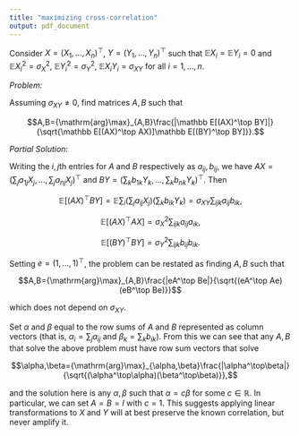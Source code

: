 ```yaml
---
title: "maximizing cross-correlation"
output: pdf_document
---
```


Consider $X=(X_1,\dots,X_n)^\top$, $Y=(Y_1,\dots,Y_n)^\top$ such that $\mathbb E X_i=\mathbb EY_i=0$ and $\mathbb EX_i^2=\sigma_X^2$, $\mathbb E Y_i^2=\sigma_Y^2$, $\mathbb E X_iY_i=\sigma_{XY}$ for all $i=1,\dots,n$.

_Problem:_

Assuming $\sigma_{XY}\neq0$, find matrices $A,B$ such that

$$A,B={\mathrm{arg}\max}_{A,B}\frac{|\mathbb E[(AX)^\top BY]|}{\sqrt{\mathbb E[(AX)^\top AX)]\mathbb E[(BY)^\top BY]}}.$$

_Partial Solution:_

Writing the $i,j$th entries for $A$ and $B$ respectively as $a_{ij},b_{ij}$, we have $AX=(\sum_ja_{1j}X_j,\dots,\sum_ja_{nj}X_j)^\top$ and $BY=(\sum_kb_{1k}Y_k,\dots,\sum_kb_{nk}Y_k)^\top$. Then

$$\mathbb E[(AX)^\top BY]=\mathbb E\sum_i(\sum_ja_{ij}X_j)(\sum_kb_{ik}Y_k)=\sigma_{XY}\sum_{ijk}a_{ij}b_{ik},$$

$$\mathbb E[(AX)^\top AX]=\sigma_X^2\sum_{ijk}a_{ij}a_{ik},$$

$$\mathbb E[(BY)^\top BY]=\sigma_Y^2\sum_{ijk}b_{ij}b_{ik}.$$

Setting $e=(1,\dots,1)^\top$, the problem can be restated as finding $A,B$ such that

$$A,B={\mathrm{arg}\max}_{A,B}\frac{|eA^\top Be|}{\sqrt{(eA^\top Ae)(eB^\top Be)}}$$

which does not depend on $\sigma_{XY}$.

Set $\alpha$ and $\beta$ equal to the row sums of $A$ and $B$ represented as column vectors (that is, $\alpha_i=\sum_ja_{ij}$ and $\beta_k=\sum_kb_{ik}$). From this we can see that any $A,B$ that solve the above problem must have row sum vectors that solve

$$\alpha,\beta={\mathrm{arg}\max}_{\alpha,\beta}\frac{|\alpha^\top\beta|}{\sqrt{(\alpha^\top\alpha)(\beta^\top\beta)}},$$

and the solution here is any $\alpha,\beta$ such that $\alpha=c\beta$ for some $c\in\mathbb R$. In particular, we can set $A=B=I$ with $c=1$. This suggests applying linear transformations to $X$ and $Y$ will at best preserve the known correlation, but never amplify it.
